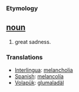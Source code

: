 === Etymology ===

== [[noun]] ==
#great sadness.

=== Translations ===
*[[Interlingua]]: [[melancholia]]
*[[Spanish]]: [[melancolía]]
*[[Volapük]]: [[glumaladäl]]